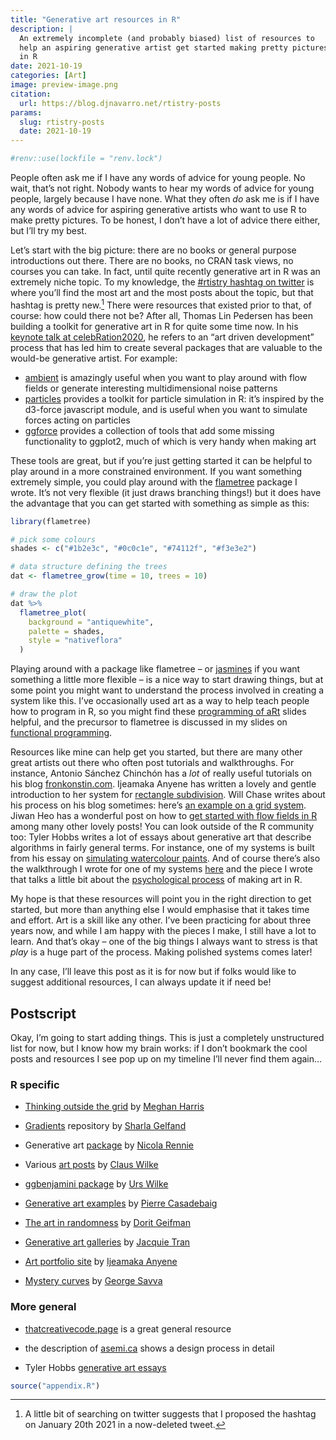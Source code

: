 ```yaml
---
title: "Generative art resources in R"
description: |
  An extremely incomplete (and probably biased) list of resources to
  help an aspiring generative artist get started making pretty pictures
  in R
date: 2021-10-19
categories: [Art]
image: preview-image.png
citation:
  url: https://blog.djnavarro.net/rtistry-posts 
params:
  slug: rtistry-posts
  date: 2021-10-19
---
```



<!--------------- setup post ----------------->

```r
#renv::use(lockfile = "renv.lock")
```


<!--------------- post ----------------->

People often ask me if I have any words of advice for young people. No wait, that's not right. Nobody wants to hear my words of advice for young people, largely because I have none. What they often *do* ask me is if I have any words of advice for aspiring generative artists who want to use R to make pretty pictures. To be honest, I don't have a lot of advice there either, but I'll try my best.

Let's start with the big picture: there are no books or general purpose introductions out there. There are no books, no CRAN task views, no courses you can take. In fact, until quite recently generative art in R was an extremely niche topic. To my knowledge, the [#rtistry hashtag on twitter](https://twitter.com/hashtag/rtistry) is where you'll find the most art and the most posts about the topic, but that hashtag is pretty new.^[A little bit of searching on twitter suggests that I proposed the hashtag on January 20th 2021 in a now-deleted tweet.] There were resources that existed prior to that, of course: how could there not be? After all, Thomas Lin Pedersen has been building a toolkit for generative art in R for quite some time now. In his [keynote talk at celebRation2020](https://www.data-imaginist.com/slides/celebRation2020), he refers to an "art driven development" process that has led him to create several packages that are valuable to the would-be generative artist. For example:

- [ambient](https://ambient.data-imaginist.com/) is amazingly useful when you want to play around with flow fields or generate interesting multidimensional noise patterns
- [particles](https://github.com/thomasp85/particles) provides a toolkit for particle simulation in R: it's inspired by the d3-force javascript module, and is useful when you want to simulate forces acting on particles
- [ggforce](https://ggforce.data-imaginist.com/) provides a collection of tools that add some missing functionality to ggplot2, much of which is very handy when making art

These tools are great, but if you're just getting started it can be helpful to play around in a more constrained environment. If you want something extremely simple, you could play around with the [flametree](https://flametree.djnavarro.net/) package I wrote. It's not very flexible (it just draws branching things!) but it does have the advantage that you can get started with something as simple as this:

```r
library(flametree)

# pick some colours
shades <- c("#1b2e3c", "#0c0c1e", "#74112f", "#f3e3e2")

# data structure defining the trees
dat <- flametree_grow(time = 10, trees = 10)

# draw the plot
dat %>% 
  flametree_plot(
    background = "antiquewhite",
    palette = shades, 
    style = "nativeflora"
  )
```

Playing around with a package like flametree -- or [jasmines](https://jasmines.djnavarro.net/) if you want something a little more flexible -- is a nice way to start drawing things, but at some point you might want to understand the process involved in creating a system like this. I've occasionally used art as a way to help teach people how to program in R, so you might find these [programming of aRt](https://slides.djnavarro.net/starting-programming/) slides helpful, and the precursor to flametree is discussed in my slides on [functional programming](https://slides.djnavarro.net/starting-functions/). 

Resources like mine can help get you started, but there are many other great artists out there who often post tutorials and walkthroughs. For instance, Antonio Sánchez Chinchón has a *lot* of really useful tutorials on his blog [fronkonstin.com](https://fronkonstin.com/). Ijeamaka Anyene has written a lovely and gentle introduction to her system for [rectangle subdivision](https://ijeamaka-anyene.netlify.app/posts/2021-09-07-so-you-want-to-subdivide-a-rectangle/). Will Chase writes about his process on his blog sometimes: here's [an example on a grid system](https://www.williamrchase.com/post/grid-12-months-of-art-december/). Jiwan Heo has a wonderful post on how to [get started with flow fields in R](https://jiwanheo.rbind.io/post/2021-09-17-how-to-work-with-flow-fields-in-r/) among many other lovely posts! You can look outside of the R community too: Tyler Hobbs writes a lot of essays about generative art that describe algorithms in fairly general terms. For instance, one of my systems is built from his essay on [simulating watercolour paints](https://tylerxhobbs.com/essays/2017/a-generative-approach-to-simulating-watercolor-paints). And of course there's also the walkthrough I wrote for one of my systems [here](https://blog.djnavarro.net/water-colours) and the piece I wrote that talks a little bit about the [psychological process](https://blog.djnavarro.net/generative-art-in-r/) of making art in R. 

My hope is that these resources will point you in the right direction to get started, but more than anything else I would emphasise that it takes time and effort. Art is a skill like any other. I've been practicing for about three years now, and while I am happy with the pieces I make, I still have a lot to learn. And that's okay -- one of the big things I always want to stress is that *play* is a huge part of the process. Making polished systems comes later! 

In any case, I'll leave this post as it is for now but if folks would like to suggest additional resources, I can always update it if need be!

## Postscript

Okay, I'm going to start adding things. This is just a completely unstructured list for now, but I know how my brain works: if I don't bookmark the cool posts and resources I see pop up on my timeline I'll never find them again...

### R specific

- [Thinking outside the grid](https://www.thetidytrekker.com/post/thinking-outside-the-grid) by [Meghan Harris](https://twitter.com/meghansharris)

- [Gradients](https://github.com/sharlagelfand/gradients) repository by [Sharla Gelfand](https://twitter.com/sharlagelfand)

- Generative art [package](https://github.com/nrennie/aRt) by [Nicola Rennie](https://twitter.com/nrennie35)

- Various [art posts](https://clauswilke.com/art/post/) by [Claus Wilke](https://twitter.com/ClausWilke)

- [ggbenjamini package](https://urswilke.github.io/ggbenjamini/) by [Urs Wilke](https://twitter.com/UrsWilke)

- [Generative art examples](https://github.com/picasa/generative_examples) by [Pierre Casadebaig](https://twitter.com/pircasa)

- [The art in randomness](https://medium.com/@dorit.geifman_38625/the-art-in-randomness-f236a3663cb) by [Dorit Geifman](https://twitter.com/GenerativeaRt4)

- [Generative art galleries](https://art.jacquietran.com/) by [Jacquie Tran](https://twitter.com/jacquietran)

- [Art portfolio site](https://ijeamaka.art/portfolio/) by [Ijeamaka Anyene](https://twitter.com/ijeamaka_a)

- [Mystery curves](https://georgemsavva.github.io/creativecoding/posts/mystery/) by [George Savva](https://twitter.com/georgemsavva)

### More general

- [thatcreativecode.page](https://thatcreativecode.page/) is a great general resource

- the description of [asemi.ca](https://asemi.ca) shows a design process in detail

- Tyler Hobbs [generative art essays](https://tylerxhobbs.com/essays)


<!--------------- appendices go here ----------------->

```r
source("appendix.R")
```




